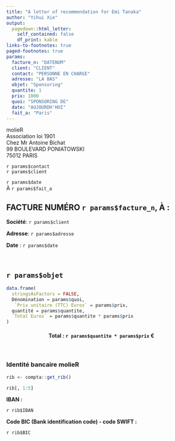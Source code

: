 ```yaml
---
title: "A letter of recommendation for Emi Tanaka"
author: "Yihui Xie"
output:
  pagedown::html_letter:
    self_contained: false
    df_print: kable
links-to-footnotes: true
paged-footnotes: true
params:
  facture_n: "DATENUM"
  client: "CLIENT"
  contact: "PERSONNE EN CHARGE"
  adresse: "LA BAS"
  objet: "Sponsoring"
  quantite: 1
  prix: 1000
  quoi: "SPONSORING DE"
  date: "AUJOURDH'HUI"
  fait_a: "Paris"
---
```


<!-- ![The RStudio logo](https://www.rstudio.com/wp-content/uploads/2016/09/RStudio-Logo-Blue-Gray-250.png){.logo} -->

::: from
molieR  
Association loi 1901  
Chez Mr Antoine Bichat  
99 BOULEVARD PONIATOWSKI  
75012 PARIS  
:::


`r params$contact`  
`r params$client`  

::: date
`r params$date`  
À `r params$fait_a`  
:::

<h2> FACTURE NUMÉRO `r params$facture_n`,  À : </h2>

__Société__: `r params$client`

__Adresse__: `r params$adresse`

__Date__ : `r params$date`

&nbsp;

<h2> `r params$objet` </h2>

```r
data.frame(
  stringsAsFactors = FALSE,
  Dénomination = params$quoi,
   `Prix unitaire (TTC) Euros` = params$prix,
  quantité = params$quantite,
  `Total Euros` = params$quantite * params$prix
)

```

<h4 align = "center" class = "break-after-me"> Total : `r params$quantite * params$prix` €</h4>

&nbsp;

<h3>Identité bancaire molieR</h3>

```r
rib <- compta::get_rib()
```


```r
rib[, 1:5]
```

__IBAN :__

`r rib$IBAN`

__Code BIC (Bank identification code) - code SWIFT :__ 

`r rib$BIC`
